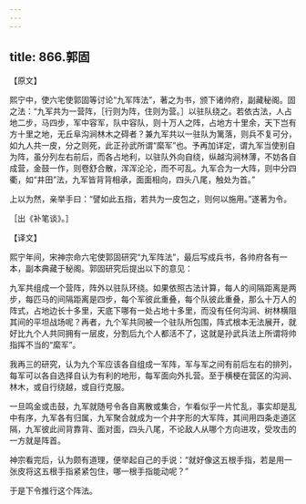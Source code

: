 ```yaml
---
---
---
```

title: 866.郭固
---



【原文】

熙宁中，使六宅使郭固等讨论“九军阵法”，著之为书，颁下诸帅府，副藏秘阁。固之法：“九军共为一营阵，［行则为阵，住则为营。］以驻队绕之。若依古法，人占地二步，马四步，军中容军，队中容队，则十万人之阵，占地方十里余，天下岂有方十里之地，无丘阜沟涧林木之碍者？兼九军共以一驻队为篱落，则兵不复可分，如九人共一皮，分之则死，此正孙武所谓“縻军”也。予再加详定，谓九军当使别自为阵，虽分列左右前后，而各占地利，以驻队外向自绕，纵越沟涧林薄，不妨各自成营，金鼓一作，则卷舒合散，浑浑沦沦，而不可乱。九军合为一大阵，则中分四衢，如“井田”法，九军皆背背相承，面面相向，四头八尾，触处为首。”

上以为然，亲举手曰：“譬如此五指，若共为一皮包之，则何以施用。”遂著为令。

［出《补笔谈》。］

【译文】

熙宁年间，宋神宗命六宅使郭固研究“九军阵法”，最后写成兵书，各帅府各有一本，副本典藏于秘阁。郭固研究后提出以下的意见：

九军共组成一个营阵，阵外以驻队环绕。如果依照古法计算，每人的间隔距离是两步，每匹马的间隔距离是四步，每个军彼此重叠，每个队彼此重叠，那么十万人的阵式，占地边长十多里，天底下哪有一处占地十多里，而没有任何沟涧、树林横阻其间的平坦战场呢？再者，九个军共同被一个驻队所包围，阵式根本无法展开，就好比九个人共同拥有一层皮，分割后九个人都活不了，这就是孙武兵法上所谓将帅指挥不当的“縻军”。

我再三的研究，认为九个军应该各自组成一军阵，军与军之间有前后左右的排列，每军可以各自选择自认为有利的地形，每军面向外扎营。至于横梗在营区的沟涧、林木，或自行绕越，或自行克服。

一旦鸣金或击鼓，九军就随号令各自离散或集合，乍看似乎一片忙乱，事实却是乱中有序，九军各有归属，九军聚合就成为一个井字形的大军阵，其间用四条走道区隔，九军彼此间背靠背、面对面，四头八尾，不论敌人从哪个方向进攻，受攻击的一方就是阵首。

神宗看完后，认为颇有道理，便举起自己的手说：“就好像这五根手指，若是用一张皮将这五根手指紧紧包住，哪一根手指能动呢？”

于是下令推行这个阵法。